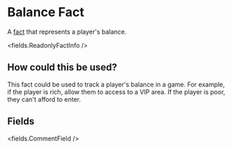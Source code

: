 
# Balance Fact 

A [fact](/docs/facts) that represents a player's balance.

<fields.ReadonlyFactInfo />

## How could this be used?

This fact could be used to track a player's balance in a game. For example, if the player is rich, allow them to access to a VIP area. If the player is poor, they can't afford to enter.


## Fields

<fields.CommentField />
